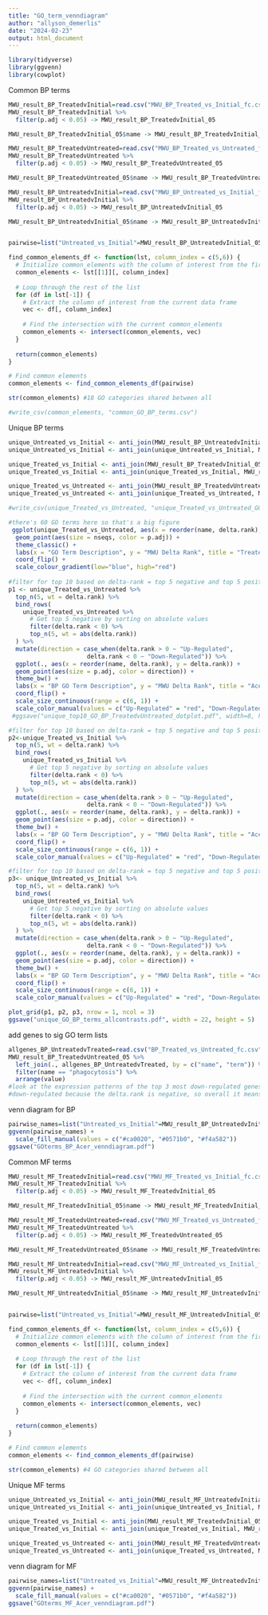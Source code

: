 ```yaml
---
title: "GO_term_venndiagram"
author: "allyson_demerlis"
date: "2024-02-23"
output: html_document
---
```


```r
library(tidyverse)
library(ggvenn)
library(cowplot)
```

Common BP terms
```r
MWU_result_BP_TreatedvInitial=read.csv("MWU_BP_Treated_vs_Initial_fc.csv", sep = "")
MWU_result_BP_TreatedvInitial %>% 
  filter(p.adj < 0.05) -> MWU_result_BP_TreatedvInitial_05

MWU_result_BP_TreatedvInitial_05$name -> MWU_result_BP_TreatedvInitial_names

MWU_result_BP_TreatedvUntreated=read.csv("MWU_BP_Treated_vs_Untreated_fc.csv", sep = "")
MWU_result_BP_TreatedvUntreated %>% 
  filter(p.adj < 0.05) -> MWU_result_BP_TreatedvUntreated_05

MWU_result_BP_TreatedvUntreated_05$name -> MWU_result_BP_TreatedvUntreated_names

MWU_result_BP_UntreatedvInitial=read.csv("MWU_BP_Untreated_vs_Initial_fc.csv", sep = "")
MWU_result_BP_UntreatedvInitial %>% 
  filter(p.adj < 0.05) -> MWU_result_BP_UntreatedvInitial_05

MWU_result_BP_UntreatedvInitial_05$name -> MWU_result_BP_UntreatedvInitial_names


pairwise=list("Untreated_vs_Initial"=MWU_result_BP_UntreatedvInitial_05, "Treated_vs_Initial"=MWU_result_BP_TreatedvInitial_05,"Treated_vs_Untreated"=MWU_result_BP_TreatedvUntreated_05)

find_common_elements_df <- function(lst, column_index = c(5,6)) {
  # Initialize common_elements with the column of interest from the first data frame
  common_elements <- lst[[1]][, column_index]
  
  # Loop through the rest of the list
  for (df in lst[-1]) {
    # Extract the column of interest from the current data frame
    vec <- df[, column_index]
    
    # Find the intersection with the current common_elements
    common_elements <- intersect(common_elements, vec)
  }
  
  return(common_elements)
}

# Find common elements
common_elements <- find_common_elements_df(pairwise)

str(common_elements) #18 GO categories shared between all

#write_csv(common_elements, "common_GO_BP_terms.csv")
```

Unique BP terms
```r
unique_Untreated_vs_Initial <- anti_join(MWU_result_BP_UntreatedvInitial_05, MWU_result_BP_TreatedvInitial_05, by = "name") 
unique_Untreated_vs_Initial <- anti_join(unique_Untreated_vs_Initial, MWU_result_BP_TreatedvUntreated_05, by = "name") #108 unique

unique_Treated_vs_Initial <- anti_join(MWU_result_BP_TreatedvInitial_05, MWU_result_BP_UntreatedvInitial_05, by = "name")
unique_Treated_vs_Initial <- anti_join(unique_Treated_vs_Initial, MWU_result_BP_TreatedvUntreated_05, by = "name") #237 unique

unique_Treated_vs_Untreated <- anti_join(MWU_result_BP_TreatedvUntreated_05, MWU_result_BP_UntreatedvInitial_05, by = "name")
unique_Treated_vs_Untreated <- anti_join(unique_Treated_vs_Untreated, MWU_result_BP_TreatedvInitial_05,  by = "name") # 60 unique

#write_csv(unique_Treated_vs_Untreated, "unique_Treated_vs_Untreated_GO_terms.csv")

#there's 60 GO terms here so that's a big figure
 ggplot(unique_Treated_vs_Untreated, aes(x = reorder(name, delta.rank), y = delta.rank)) +
  geom_point(aes(size = nseqs, color = p.adj)) +
  theme_classic() +
  labs(x = "GO Term Description", y = "MWU Delta Rank", title = "Treated vs. Untreated") +
  coord_flip() +
  scale_colour_gradient(low="blue", high="red")
 
#filter for top 10 based on delta-rank = top 5 negative and top 5 positive
p1 <- unique_Treated_vs_Untreated %>% 
  top_n(5, wt = delta.rank) %>%
  bind_rows(
    unique_Treated_vs_Untreated %>% 
      # Get top 5 negative by sorting on absolute values
      filter(delta.rank < 0) %>% 
      top_n(5, wt = abs(delta.rank))
  ) %>% 
  mutate(direction = case_when(delta.rank > 0 ~ "Up-Regulated",
                      delta.rank < 0 ~ "Down-Regulated")) %>% 
  ggplot(., aes(x = reorder(name, delta.rank), y = delta.rank)) +
  geom_point(aes(size = p.adj, color = direction)) +
  theme_bw() +
  labs(x = "BP GO Term Description", y = "MWU Delta Rank", title = "Acer Unqiue Treated vs. Untreated BP GO Terms") +
  coord_flip() +
  scale_size_continuous(range = c(6, 1)) +
  scale_color_manual(values = c("Up-Regulated" = "red", "Down-Regulated" = "blue")) 
 #ggsave("unique_top10_GO_BP_TreatedvUntreated_dotplot.pdf", width=8, height = 5)

#filter for top 10 based on delta-rank = top 5 negative and top 5 positive
p2<-unique_Treated_vs_Initial %>% 
  top_n(5, wt = delta.rank) %>%
  bind_rows(
    unique_Treated_vs_Initial %>% 
      # Get top 5 negative by sorting on absolute values
      filter(delta.rank < 0) %>% 
      top_n(5, wt = abs(delta.rank))
  ) %>% 
  mutate(direction = case_when(delta.rank > 0 ~ "Up-Regulated",
                      delta.rank < 0 ~ "Down-Regulated")) %>% 
  ggplot(., aes(x = reorder(name, delta.rank), y = delta.rank)) +
  geom_point(aes(size = p.adj, color = direction)) +
  theme_bw() +
  labs(x = "BP GO Term Description", y = "MWU Delta Rank", title = "Acer Unqiue Treated vs. Initial BP GO Terms") +
  coord_flip() +
  scale_size_continuous(range = c(6, 1)) +
  scale_color_manual(values = c("Up-Regulated" = "red", "Down-Regulated" = "blue")) 

#filter for top 10 based on delta-rank = top 5 negative and top 5 positive
p3<- unique_Untreated_vs_Initial %>% 
  top_n(5, wt = delta.rank) %>%
  bind_rows(
    unique_Untreated_vs_Initial %>% 
      # Get top 5 negative by sorting on absolute values
      filter(delta.rank < 0) %>% 
      top_n(5, wt = abs(delta.rank))
  ) %>% 
  mutate(direction = case_when(delta.rank > 0 ~ "Up-Regulated",
                      delta.rank < 0 ~ "Down-Regulated")) %>% 
  ggplot(., aes(x = reorder(name, delta.rank), y = delta.rank)) +
  geom_point(aes(size = p.adj, color = direction)) +
  theme_bw() +
  labs(x = "BP GO Term Description", y = "MWU Delta Rank", title = "Acer Unqiue Untreated vs. Initial BP GO Terms") +
  coord_flip() +
  scale_size_continuous(range = c(6, 1)) +
  scale_color_manual(values = c("Up-Regulated" = "red", "Down-Regulated" = "blue")) 

plot_grid(p1, p2, p3, nrow = 1, ncol = 3)
ggsave("unique_GO_BP_terms_allcontrasts.pdf", width = 22, height = 5)
```

add genes to sig GO term lists
```r
allgenes_BP_UntreatedvTreated=read.csv("BP_Treated_vs_Untreated_fc.csv", sep="")
MWU_result_BP_TreatedvUntreated_05 %>% 
  left_join(., allgenes_BP_UntreatedvTreated, by = c("name", "term")) %>% 
  filter(name == "phagocytosis") %>% 
  arrange(value) 
#look at the expression patterns of the top 3 most down-regulated genes in this interaction: Acropora_018571, Acropora_017640, Acropora_010131
#down-regulated because the delta.rank is negative, so overall it means this GO term was "downregulated" in Treated vs Untreated
```


venn diagram for BP
```r
pairwise_names=list("Untreated_vs_Initial"=MWU_result_BP_UntreatedvInitial_names, "Treated_vs_Initial"=MWU_result_BP_TreatedvInitial_names,"Treated_vs_Untreated"=MWU_result_BP_TreatedvUntreated_names)
ggvenn(pairwise_names) + 
  scale_fill_manual(values = c("#ca0020", "#0571b0", "#f4a582"))
ggsave("GOterms_BP_Acer_venndiagram.pdf")
```

Common MF terms
```r
MWU_result_MF_TreatedvInitial=read.csv("MWU_MF_Treated_vs_Initial_fc.csv", sep = "")
MWU_result_MF_TreatedvInitial %>% 
  filter(p.adj < 0.05) -> MWU_result_MF_TreatedvInitial_05

MWU_result_MF_TreatedvInitial_05$name -> MWU_result_MF_TreatedvInitial_names

MWU_result_MF_TreatedvUntreated=read.csv("MWU_MF_Treated_vs_Untreated_fc.csv", sep = "")
MWU_result_MF_TreatedvUntreated %>% 
  filter(p.adj < 0.05) -> MWU_result_MF_TreatedvUntreated_05

MWU_result_MF_TreatedvUntreated_05$name -> MWU_result_MF_TreatedvUntreated_names

MWU_result_MF_UntreatedvInitial=read.csv("MWU_MF_Untreated_vs_Initial_fc.csv", sep = "")
MWU_result_MF_UntreatedvInitial %>% 
  filter(p.adj < 0.05) -> MWU_result_MF_UntreatedvInitial_05

MWU_result_MF_UntreatedvInitial_05$name -> MWU_result_MF_UntreatedvInitial_names


pairwise=list("Untreated_vs_Initial"=MWU_result_MF_UntreatedvInitial_05, "Treated_vs_Initial"=MWU_result_MF_TreatedvInitial_05,"Treated_vs_Untreated"=MWU_result_MF_TreatedvUntreated_05)

find_common_elements_df <- function(lst, column_index = c(5,6)) {
  # Initialize common_elements with the column of interest from the first data frame
  common_elements <- lst[[1]][, column_index]
  
  # Loop through the rest of the list
  for (df in lst[-1]) {
    # Extract the column of interest from the current data frame
    vec <- df[, column_index]
    
    # Find the intersection with the current common_elements
    common_elements <- intersect(common_elements, vec)
  }
  
  return(common_elements)
}

# Find common elements
common_elements <- find_common_elements_df(pairwise)

str(common_elements) #4 GO categories shared between all
```

Unique MF terms
```r
unique_Untreated_vs_Initial <- anti_join(MWU_result_MF_UntreatedvInitial_05, MWU_result_MF_TreatedvInitial_05, by = "name") 
unique_Untreated_vs_Initial <- anti_join(unique_Untreated_vs_Initial, MWU_result_MF_TreatedvUntreated_05, by = "name") #14 unique

unique_Treated_vs_Initial <- anti_join(MWU_result_MF_TreatedvInitial_05, MWU_result_MF_UntreatedvInitial_05, by = "name")
unique_Treated_vs_Initial <- anti_join(unique_Treated_vs_Initial, MWU_result_MF_TreatedvUntreated_05, by = "name") #38 unique

unique_Treated_vs_Untreated <- anti_join(MWU_result_MF_TreatedvUntreated_05, MWU_result_MF_UntreatedvInitial_05, by = "name")
unique_Treated_vs_Untreated <- anti_join(unique_Treated_vs_Untreated, MWU_result_MF_TreatedvInitial_05) # 5 unique
```


venn diagram for MF
```r
pairwise_names=list("Untreated_vs_Initial"=MWU_result_MF_UntreatedvInitial_names, "Treated_vs_Initial"=MWU_result_MF_TreatedvInitial_names,"Treated_vs_Untreated"=MWU_result_MF_TreatedvUntreated_names)
ggvenn(pairwise_names) + 
  scale_fill_manual(values = c("#ca0020", "#0571b0", "#f4a582"))
ggsave("GOterms_MF_Acer_venndiagram.pdf")
```

